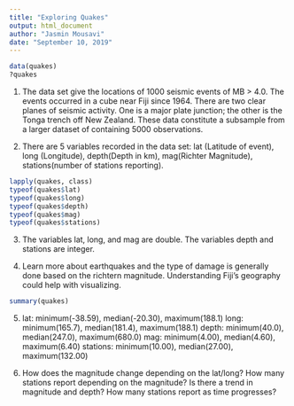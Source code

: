 ```yaml
---
title: "Exploring Quakes"
output: html_document
author: "Jasmin Mousavi"
date: "September 10, 2019"
---
```


```r
data(quakes)
?quakes
```
1. The data set give the locations of 1000 seismic events of MB > 4.0. The events occurred in a cube near Fiji since 1964. There are two clear planes of seismic activity. One is a major plate junction; the other is the Tonga trench off New Zealand. These data constitute a subsample from a larger dataset of containing 5000 observations.

2. There are 5 variables recorded in the data set: lat (Latitude of event), long (Longitude), depth(Depth in km), mag(Richter Magnitude), stations(number of stations reporting).
```r
lapply(quakes, class)
typeof(quakes$lat)
typeof(quakes$long)
typeof(quakes$depth)
typeof(quakes$mag)
typeof(quakes$stations)
```
3. The variables lat, long, and mag are double. The variables depth and stations are integer.
 
4. Learn more about earthquakes and the type of damage is generally done based on the richtern magnitude. Understanding Fiji's geography could help with visualizing.

```r
summary(quakes)
```
5. lat: minimum(-38.59), median(-20.30), maximum(188.1)
long: minimum(165.7), median(181.4), maximum(188.1)
depth: minimum(40.0), median(247.0), maximum(680.0)
mag: minimum(4.00), median(4.60), maximum(6.40)
stations: minimum(10.00), median(27.00), maximum(132.00)

6. How does the magnitude change depending on the lat/long? How many stations report depending on the magnitude? Is there a trend in magnitude and depth? How many stations report as time progresses? 


